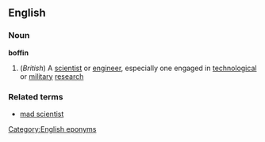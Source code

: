 ==English==
===Noun===
{{wikipedia}}
'''boffin'''

#(''British'') A [[scientist]] or [[engineer]], especially one engaged in [[technological]] or [[military]] [[research]]

===Related terms===
*[[mad scientist]]

[[Category:English eponyms]]